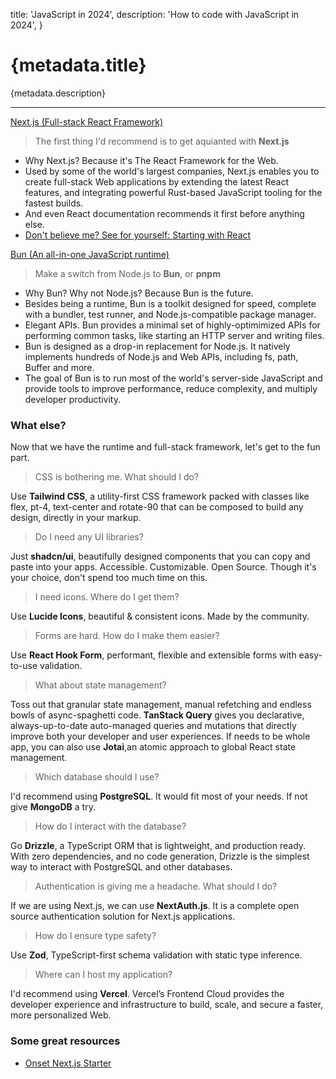 

  title: 'JavaScript in 2024',
  description: 'How to code with JavaScript in 2024',
}

# {metadata.title}

{metadata.description}

---

[<p className="flex gap-1 text-xl font-semibold">Next.js (Full-stack React Framework)<ArrowUpRight className="mt-0.5 h-4 w-4 text-blue-600" /></p>](https://nextjs.org/)

> The first thing I'd recommend is to get aquianted with **Next.js**

- Why Next.js? Because it's The React Framework for the Web.
- Used by some of the world's largest companies, Next.js enables you to create full-stack Web applications by extending the latest React features, and integrating powerful Rust-based JavaScript tooling for the fastest builds.
- And even React documentation recommends it first before anything else.
- [<span className="flex gap-1">Don't believe me? See for yourself: <span className='font-medium'>Starting with React</span><ArrowUpRight className="mt-0.5 h-4 w-4 text-blue-600" /></span>](https://react.dev/learn/start-a-new-react-project)

[<p className="flex gap-1 text-xl font-semibold">Bun (An all-in-one JavaScript runtime)<ArrowUpRight className="mt-0.5 h-4 w-4 text-blue-600" /></p>](https://bun.sh/)

> Make a switch from Node.js to **Bun**, or **pnpm**

- Why Bun? Why not Node.js? Because Bun is the future.
- Besides being a runtime, Bun is a toolkit designed for speed, complete with a bundler, test runner, and Node.js-compatible package manager.
- Elegant APIs. Bun provides a minimal set of highly-optimimized APIs for performing common tasks, like starting an HTTP server and writing files.
- Bun is designed as a drop-in replacement for Node.js. It natively implements hundreds of Node.js and Web APIs, including fs, path, Buffer and more.
- The goal of Bun is to run most of the world's server-side JavaScript and provide tools to improve performance, reduce complexity, and multiply developer productivity.

### What else?

Now that we have the runtime and full-stack framework, let's get to the fun part.

> CSS is bothering me. What should I do?

Use **Tailwind CSS**, a utility-first CSS framework packed with classes like flex, pt-4, text-center and rotate-90 that can be composed to build any design, directly in your markup.

> Do I need any UI libraries?

Just **shadcn/ui**, beautifully designed components that you can copy and paste into your apps. Accessible. Customizable. Open Source. Though it's your choice, don't spend too much time on this.

> I need icons. Where do I get them?

Use **Lucide Icons**, beautiful & consistent icons. Made by the community.

> Forms are hard. How do I make them easier?

Use **React Hook Form**, performant, flexible and extensible forms with easy-to-use validation.

> What about state management?

Toss out that granular state management, manual refetching and endless bowls of async-spaghetti code. **TanStack Query** gives you declarative, always-up-to-date auto-managed queries and mutations that directly improve both your developer and user experiences. If needs to be whole app, you can also use **Jotai**,an atomic approach to global React state management.

> Which database should I use?

I'd recommend using **PostgreSQL**. It would fit most of your needs. If not give **MongoDB** a try.

> How do I interact with the database?

Go **Drizzle**, a TypeScript ORM that is lightweight, and production ready. With zero dependencies, and no code generation, Drizzle is the simplest way to interact with PostgreSQL and other databases.

> Authentication is giving me a headache. What should I do?

If we are using Next.js, we can use **NextAuth.js**. It is a complete open source authentication solution for Next.js applications.

> How do I ensure type safety?

Use **Zod**, TypeScript-first schema validation with static type inference.

> Where can I host my application?

I'd recommend using **Vercel**. Vercel’s Frontend Cloud provides the developer experience and infrastructure to build, scale, and secure a faster, more personalized Web.

### Some great resources

- [<p className="flex gap-1">Onset Next.js Starter<ArrowUpRight className="mt-0.5 h-4 w-4 text-blue-600" /></p>](https://github.com/nrjdalal/onset)
